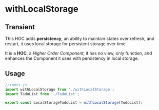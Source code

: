# withLocalStorage

## Transient

This HOC adds **persistency**, an ability to maintain states over refresh, and restart, it uses local storage
for persistent storage over time.

It is a **HOC**, a *Higher Order Component*, it has no view, only function, and enhances the Component it uses with persistency
in local storage.

## Usage

```js
//index.js
import withLocalStorage from './withLocalStorage';
import TodoList from './TodoList';

export const LocalStorageTodoList = withLocalStorage(TodoList);
```